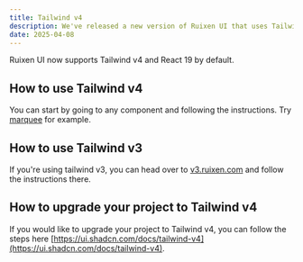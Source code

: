 ```yaml
---
title: Tailwind v4
description: We've released a new version of Ruixen UI that uses Tailwind CSS v4.
date: 2025-04-08
---
```


Ruixen UI now supports Tailwind v4 and React 19 by default.

## How to use Tailwind v4

You can start by going to any component and following the instructions. Try [marquee](/components/marquee) for example.

## How to use Tailwind v3

If you're using tailwind v3, you can head over to [v3.ruixen.com](https://v3.ruixen.com) and follow the instructions there.

## How to upgrade your project to Tailwind v4

If you would like to upgrade your project to Tailwind v4, you can follow the steps here [https://ui.shadcn.com/docs/tailwind-v4](https://ui.shadcn.com/docs/tailwind-v4).
